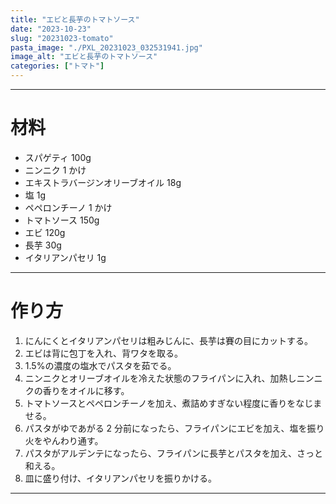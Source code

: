 ```yaml
---
title: "エビと長芋のトマトソース"
date: "2023-10-23"
slug: "20231023-tomato"
pasta_image: "./PXL_20231023_032531941.jpg"
image_alt: "エビと長芋のトマトソース"
categories: ["トマト"]
---
```


---

# 材料

- スパゲティ 100g
- ニンニク 1 かけ
- エキストラバージンオリーブオイル 18g
- 塩 1g
- ペペロンチーノ 1 かけ
- トマトソース 150g
- エビ 120g
- 長芋 30g
- イタリアンパセリ 1g

---

# 作り方

1. にんにくとイタリアンパセリは粗みじんに、長芋は賽の目にカットする。
2. エビは背に包丁を入れ、背ワタを取る。
3. 1.5%の濃度の塩水でパスタを茹でる。
4. ニンニクとオリーブオイルを冷えた状態のフライパンに入れ、加熱しニンニクの香りをオイルに移す。
5. トマトソースとペペロンチーノを加え、煮詰めすぎない程度に香りをなじませる。
6. パスタがゆであがる 2 分前になったら、フライパンにエビを加え、塩を振り火をやんわり通す。
7. パスタがアルデンテになったら、フライパンに長芋とパスタを加え、さっと和える。
8. 皿に盛り付け、イタリアンパセリを振りかける。

---
